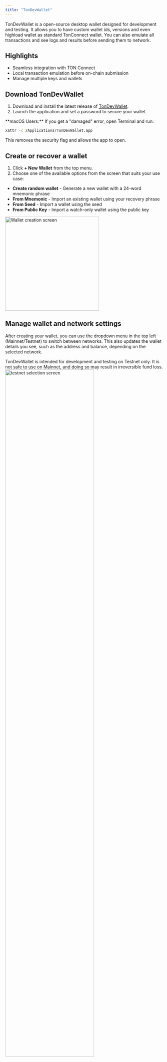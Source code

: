 ```yaml
---
title: "TonDevWallet"
---
```


TonDevWallet is a open-source desktop wallet designed for development and testing. It allows you to have custom wallet ids, versions and even highload wallet as standard TonConnect wallet. You can also emulate all transactions and see logs and results before sending them to network.

## Highlights

- Seamless integration with TON Connect
- Local transaction emulation before on-chain submission
- Manage multiple keys and wallets

## Download TonDevWallet

1. Download and install the latest release of [TonDevWallet](https://github.com/TonDevWallet/TonDevWallet/releases/tag/app-v0.7.2).
2. Launch the application and set a password to secure your wallet.

<Tip>
**macOS Users:** If you get a "damaged" error, open Terminal and run:

  ```bash
  xattr -c /Applications/TonDevWallet.app
  ```

This removes the security flag and allows the app to open.
</Tip>

## Create or recover a wallet

1. Click **+ New Wallet** from the top menu.
2. Choose one of the available options from the screen that suits your use case:
  - **Create random wallet** - Generate a new wallet with a 24-word mnemonic phrase
  - **From Mnemonic** - Import an existing wallet using your recovery phrase
  - **From Seed** - Import a wallet using the seed
  - **From Public Key** - Import a watch-only wallet using the public key

<img src="/resources/images/tondevwallet/wallet.png" alt="Wallet creation screen" height="300" className="rounded-lg" />

## Manage wallet and network settings

After creating your wallet, you can use the dropdown menu in the top left (Mainnet/Testnet) to switch between networks. This also updates the wallet details you see, such as the address and balance, depending on the selected network.

<Warning>
  TonDevWallet is intended for development and testing on Testnet only. It is not safe to use on Mainnet, and doing so may result in irreversible fund loss.
</Warning>

<img src="/resources/images/tondevwallet/testnet.png" alt="testnet selection screen" height="75%" width="75%" className="rounded-lg" />

In the wallet view, you can see the wallet address in _Bounceable, Non-Bounceable, and Raw formats_ and also your _Balance_ which updates once tokens are received.

Depending on which network (Mainnet or Testnet) you are connected to, the wallet address information displayed will change. This ensures you always interact with the correct chain environment.

## Get testnet tokens

You can get free test coins from [@testgiver\_ton\_bot](https://t.me/testgiver_ton_bot). Once you open the bot, paste your Testnet wallet address from TonDevWallet. The bot will send 2 TON to your address, and you can only request once per hour.

## Transfer tokens and preview transaction

The wallet becomes active only after you approve and send your first outgoing transaction, which deploys the wallet contract to the blockchain. To send a token:

1. In your wallet view, click **Transfer**.
2. Fill in the fields as shown on screen:
  - **Recipient address** – enter your own wallet address (or another valid TON wallet if you want to test sending externally).
  - **Amount** – specify how much TON to send.
  - **Message mode** – select a mode from the dropdown (e.g. 0, 64, 128) and, if needed, tick any of the extra options such as fees, bounce, errors, or destroy.
  - **Optional payload** – you can also add a message, `stateInit`, or raw cell based on your use case.
3. Click **Emulate** to preview the transaction before sending.

<img src="/resources/images/tondevwallet/transfer.png" alt="transfer screen" height="75%" width="75%" className="rounded-lg" />

The local transaction emulation screen lets you preview how a transaction will behave before it's sent to the TON blockchain. This way, you can verify the details and catch errors early without risking real execution.

You can also:

- Copy the transaction hash
- Download the transaction graph
- Open the transaction in a TON blockchain explorer

<img src="/resources/images/tondevwallet/graph.png" alt="Transaction graph screen" className="rounded-lg" />

Clicking **View Details** on the graph opens a detailed TVM execution trace, showing exactly how the transaction would be processed step by step.

<img src="/resources/images/tondevwallet/tvm.png" alt="TVM execution trace screen" className="rounded-lg" />

Once you are satisfied with the transaction results, click **Approve** to execute the transaction on the blockchain. You can also view this transaction with the [Testnet explorer](https://testnet.tonscan.org/).

## Connect TonDevWallet to a TonConnect dApp

To connect TonDevWallet with a TonConnect-enabled dApp, follow these steps:

1. In the dApp, open the wallet list and select **Tonkeeper** to display the connection QR code.
2. In TonDevWallet, click **TonConnect**.
3. TonDevWallet will automatically scan the QR code on your screen and establish the connection.

Once approved, your wallet is linked and ready to interact with the dApp.
